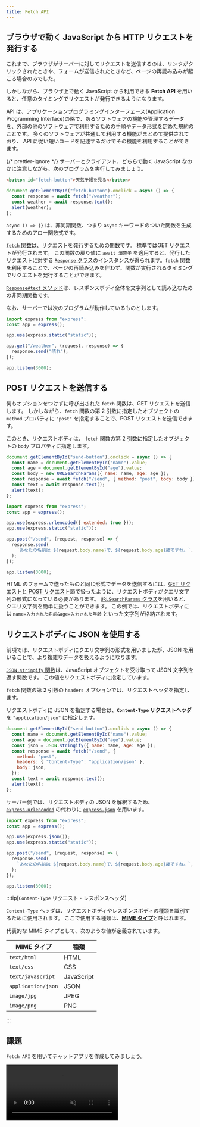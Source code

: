 ```yaml
---
title: Fetch API
---
```



## ブラウザで動く JavaScript から <Term>HTTP リクエスト</Term>を発行する

これまで、ブラウザが<Term>サーバー</Term>に対して<Term>リクエスト</Term>を送信するのは、リンクがクリックされたときや、フォームが送信されたときなど、ページの再読み込みが起こる場合のみでした。

しかしながら、ブラウザ上で動く JavaScript から利用できる **Fetch <Term>API</Term>** を用いると、任意のタイミングで<Term>リクエスト</Term>が発行できるようになります。

<Term>API</Term> は、アプリケーションプログラミングインターフェース(Application Programming
Interface)の略で、あるソフトウェアの機能や管理するデータを、外部の他のソフトウェアで利用するための手順やデータ形式を定めた規約のことです。
多くのソフトウェアが共通して利用する機能がまとめて提供されており、<Term>
  API
</Term> に従い短いコードを記述するだけでその機能を利用することができます。

{/* prettier-ignore */}
<Term>サーバー</Term>と<Term>クライアント</Term>、どちらで動く JavaScript なのかに注意しながら、次のプログラムを実行してみましょう。

```html title="static/index.html の body 内"
<button id="fetch-button">天気予報を見る</button>
```

```javascript title="static/script.js (ブラウザ上で動く JavaScript)"
document.getElementById("fetch-button").onclick = async () => {
  const response = await fetch("/weather");
  const weather = await response.text();
  alert(weather);
};
```

<ViewSource url={import.meta.url} path="_samples/fetch-api" />

`async () => {}` は、<Term>非同期関数</Term>、つまり `async` キーワードのついた関数を生成するための<Term>アロー関数</Term>式です。

[`fetch` 関数](https://developer.mozilla.org/ja/docs/Web/API/fetch)は、<Term>リクエスト</Term>を発行するための関数です。
標準では<Term>GET リクエスト</Term>が発行されます。
この関数の戻り値に `await 演算子` を適用すると、発行した<Term>リクエスト</Term>に対する [`Response` クラス](https://developer.mozilla.org/ja/docs/Web/API/Response)のインスタンスが得られます。`fetch` 関数を利用することで、ページの再読み込みを伴わず、関数が実行されるタイミングで<Term>リクエスト</Term>を発行することができます。

[`Response#text` メソッド](https://developer.mozilla.org/ja/docs/Web/API/Response/text)は、<Term>レスポンスボディ</Term>全体を文字列として読み込むための<Term>非同期関数</Term>です。

なお、<Term>サーバー</Term>では次のプログラムが動作しているものとします。

```javascript title="server.mjs (サーバーとして動く JavaScript)"
import express from "express";
const app = express();

app.use(express.static("static"));

app.get("/weather", (request, response) => {
  response.send("晴れ");
});

app.listen(3000);
```

## <Term>POST リクエスト</Term>を送信する

何もオプションをつけずに呼び出された `fetch` 関数は、<Term>GET リクエスト</Term>を送信します。
しかしながら、`fetch` 関数の第 2 引数に指定したオブジェクトの `method` プロパティに `"post"` を指定することで、<Term>POST リクエスト</Term>を送信できます。

このとき、<Term>リクエストボディ</Term>は、 `fetch` 関数の第 2 引数に指定したオブジェクトの `body` プロパティに指定します。

```javascript title="static/script.js"
document.getElementById("send-button").onclick = async () => {
  const name = document.getElementById("name").value;
  const age = document.getElementById("age").value;
  const body = new URLSearchParams({ name: name, age: age });
  const response = await fetch("/send", { method: "post", body: body });
  const text = await response.text();
  alert(text);
};
```

```javascript title="server.mjs"
import express from "express";
const app = express();

app.use(express.urlencoded({ extended: true }));
app.use(express.static("static"));

app.post("/send", (request, response) => {
  response.send(
    `あなたの名前は ${request.body.name}で、${request.body.age}歳ですね。`,
  );
});

app.listen(3000);
```

<ViewSource url={import.meta.url} path="_samples/send-post-request" />

HTML のフォームで送ったものと同じ形式でデータを送信するには、[GET リクエストと POST リクエスト](/docs/web-servers/get-post/)節で扱ったように、<Term>リクエストボディ</Term>が<Term>クエリ文字列</Term>の形式になっている必要があります。
[`URLSearchParams` クラス](https://developer.mozilla.org/ja/docs/Web/API/URLSearchParams)を用いると、<Term>クエリ文字列</Term>を簡単に扱うことができます。
この例では、<Term>リクエストボディ</Term>には `name=入力された名前&age=入力された年齢` といった文字列が格納されます。

## <Term>リクエストボディ</Term>に <Term>JSON</Term> を使用する

前項では、<Term>リクエストボディ</Term>に<Term>クエリ文字列</Term>の形式を用いましたが、<Term>JSON</Term> を用いることで、より複雑なデータを扱えるようになります。

[`JSON.stringify` 関数](https://developer.mozilla.org/ja/docs/Web/JavaScript/Reference/Global_Objects/JSON/stringify)は、JavaScript オブジェクトを受け取って <Term>JSON</Term> 文字列を返す関数です。
この値を<Term>リクエストボディ</Term>に指定しています。

`fetch` 関数の第 2 引数の `headers` オプションでは、<Term>リクエストヘッダ</Term>を指定します。

<Term>リクエストボディ</Term>に <Term>
  JSON
</Term> を指定する場合は、**`Content-Type` リクエストヘッダ**を
`"application/json"` に指定します。

```javascript title="static/script.js"
document.getElementById("send-button").onclick = async () => {
  const name = document.getElementById("name").value;
  const age = document.getElementById("age").value;
  const json = JSON.stringify({ name: name, age: age });
  const response = await fetch("/send", {
    method: "post",
    headers: { "Content-Type": "application/json" },
    body: json,
  });
  const text = await response.text();
  alert(text);
};
```

サーバー側では、<Term>リクエストボディ</Term>の JSON を解釈するため、[`express.urlencoded`](https://expressjs.com/ja/api.html#express.urlencoded) の代わりに [`express.json`](https://expressjs.com/ja/api.html#express.json) を用います。

```javascript title="server.mjs"
import express from "express";
const app = express();

app.use(express.json());
app.use(express.static("static"));

app.post("/send", (request, response) => {
  response.send(
    `あなたの名前は ${request.body.name}で、${request.body.age}歳ですね。`,
  );
});

app.listen(3000);
```

<ViewSource url={import.meta.url} path="_samples/json-request-body" />

:::tip[`Content-Type` <Term type="httpHeaderBody">リクエスト・レスポンスヘッダ</Term>]

`Content-Type` ヘッダは、<Term>リクエストボディ</Term>や<Term>レスポンスボディ</Term>の種類を識別するために使用されます。
ここで使用する種類は、[**MIME タイプ**](https://developer.mozilla.org/ja/docs/Glossary/MIME_type)と呼ばれます。

代表的な MIME タイプとして、次のような値が定義されています。

| MIME タイプ        | 種類       |
| ------------------ | ---------- |
| `text/html`        | HTML       |
| `text/css`         | CSS        |
| `text/javascript`  | JavaScript |
| `application/json` | JSON       |
| `image/jpg`        | JPEG       |
| `image/png`        | PNG        |

:::

## 課題

`Fetch API` を用いてチャットアプリを作成してみましょう。

<video src={chatAppVideo} controls loop autoPlay muted />

### ヒント

[掲示板を作ったとき](/docs/web-servers/get-post/) と同じく、`messages` という配列をサーバー側に用意し、メッセージが送信されたらその配列に要素を追加するようにしましょう。

```javascript title="server.mjs"
const messages = [];
app.post("/send", (request, response) => {
  // メッセージを追加
});
```

`/messages` への <Term>GET リクエスト</Term>に対し、メッセージの一覧を <Term>JSON</Term> で応答するようにしてみましょう。

[`express.Response#json` メソッド](https://expressjs.com/ja/api.html#res.json)は、受け取ったオブジェクトを `JSON.stringify` によって <Term>JSON</Term> としたうえで<Term>レスポンス</Term>するためのメソッドです。
このとき、`Content-Type` レスポンスヘッダは自動的に `"application/json"` に設定されます。

```javascript title="server.mjs"
app.get("/messages", (request, response) => {
  response.json(messages);
});
```

新着メッセージを確認するために、定期的に `/messages` に対して `fetch` 関数を用いて<Term>リクエスト</Term>しましょう。`setInterval` 関数が利用できます。

```javascript title="static/script.js"
setInterval(async () => {
  const response = await fetch("/messages");
  // レスポンスを処理する
}, 1000);
```

`innerHTML` プロパティを空文字列とすることで要素の子要素を全て削除できます。`document.createElement` 関数を用いて再び生成し直しましょう。

```html title="static/index.html"
<ul id="message-list"></ul>
```

```javascript title="static/script.js"
const messageList = document.getElementById("message-list");
messageList.innerHTML = "";

for (const message of messages) {
  const li = document.createElement("li");
  li.textContent = message;
  messageList.appendChild(li);
}
```

### 解答

解答は次のリンクを参照してください。

<ViewSource url={import.meta.url} path="_samples/chat" />
